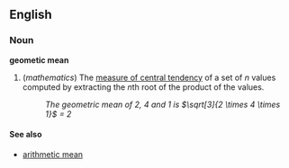 ==English==
===Noun===
'''geometic mean'''

#(''mathematics'') The [[measure of central tendency]] of a set of ''n'' values computed by extracting the ''n''th root of the product of the values.
#:''The geometric mean of 2, 4 and 1 is <math>\sqrt[3]{2 \times 4 \times 1}</math> = 2''

====See also====
*[[arithmetic mean]]